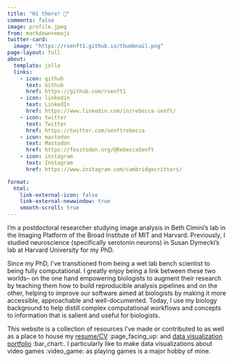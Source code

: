 ```yaml
---
title: "Hi there! 👋"
comments: false
image: profile.jpeg
from: markdown+emoji
twitter-card:
  image: "https://rsenft1.github.io/thumbnail.png"
page-layout: full
about:
  template: jolla
  links:
    - icon: github
      text: Github
      href: https://github.com/rsenft1
    - icon: linkedin
      text: LinkedIn
      href: https://www.linkedin.com/in/rebecca-senft/
    - icon: twitter
      text: Twitter
      href: https://twitter.com/senftrebecca
    - icon: mastodon
      text: Mastodon
      href: https://fosstodon.org/@RebeccaSenft
    - icon: instagram
      text: Instagram
      href: https://www.instagram.com/cambridgecritters/

format: 
  html:
    link-external-icon: false
    link-external-newwindow: true
    smooth-scroll: true
---
```


::: leftp
I'm a postdoctoral researcher studying image analysis in Beth Cimini's lab in the Imaging Platform of the Broad Institute of MIT and Harvard. Previously, I studied neuroscience (specifically serotonin neurons) in Susan Dymecki's lab at Harvard University for my PhD.

Since my PhD, I've transitioned from being a wet lab bench scientist to being fully computational. I greatly enjoy being a link between these two worlds-- on the one hand empowering biologists to augment their research by teaching them how to build reproducible analysis pipelines and on the other, helping to improve our software aimed at biologists by making it more accessible, approachable and well-documented. Today, I use my biology background to help distill complex computational workflows and concepts to information that is salient and useful for biologists.

This website is a collection of resources I've made or contributed to as well as a place to house my [resume/CV](CV.qmd) :page_facing_up: and [data visualization portfolio](data-portfolio.qmd) :bar_chart:. I particularly like to make data visualizations about video games :video_game: as playing games is a major hobby of mine.
:::
